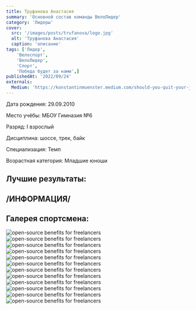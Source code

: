 ```yaml
---
title: Труфанова Анастасия
summary: 'Основной состав команды ВелоЛидер'
category: 'Лидеры'
cover:
  src: '/images/posts/trufanova/logo.jpg'
  alt: 'Труфанова Анастасия'
  caption: 'описание'
tags: ['Лидер',
    'Велоспорт',
    'ВелоЛидер',
    'Спорт',
    'Победа будет за нами',]
publishedAt: '2022/09/24'
externals:
  Medium: 'https://konstantinmuenster.medium.com/should-you-quit-your-job-for-your-side-project-ed77985431c'
---
```

<Callout>
  Дата рождения: 29.09.2010

  Место учёбы: МБОУ Гимназия №6

  Разряд: I взрослый

  Дисциплина: шоссе, трек, байк

  Специализация: Темп 

  Возрастная категория: Младшие юноши
</Callout>

## Лучшие результаты:

## /ИНФОРМАЦИЯ/


## Галерея спортсмена:
<Image
  src="/images/posts/trufanova/6.jpg"
  alt="open-source benefits for freelancers"
/>
<Image
  src="/images/posts/trufanova/7.jpg"
  alt="open-source benefits for freelancers"
/>
<Image
  src="/images/posts/trufanova/10.jpg"
  alt="open-source benefits for freelancers"
/>
<Image
  src="/images/posts/trufanova/1.jpg"
  alt="open-source benefits for freelancers"
/>
<Image
  src="/images/posts/trufanova/2.jpg"
  alt="open-source benefits for freelancers"
/>
<Image
  src="/images/posts/trufanova/3.jpg"
  alt="open-source benefits for freelancers"
/>
<Image
  src="/images/posts/trufanova/4.jpg"
  alt="open-source benefits for freelancers"
/>
<Image
  src="/images/posts/trufanova/5.jpg"
  alt="open-source benefits for freelancers"
/>
<Image
  src="/images/posts/trufanova/8.jpg"
  alt="open-source benefits for freelancers"
/>
<Image
  src="/images/posts/trufanova/9.jpg"
  alt="open-source benefits for freelancers"
/>
<Image
  src="/images/posts/trufanova/11.jpg"
  alt="open-source benefits for freelancers"
/>
<Image
  src="/images/posts/trufanova/12.jpg"
  alt="open-source benefits for freelancers"
/>



